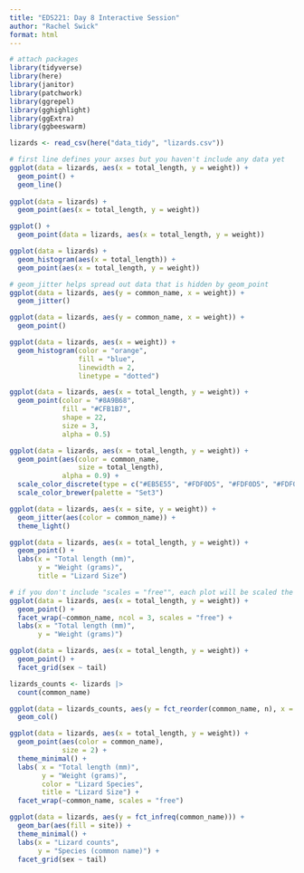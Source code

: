 ```yaml
---
title: "EDS221: Day 8 Interactive Session"
author: "Rachel Swick"
format: html
---
```


```r
# attach packages
library(tidyverse)
library(here)
library(janitor)
library(patchwork)
library(ggrepel)
library(gghighlight)
library(ggExtra)
library(ggbeeswarm)
```

```r
lizards <- read_csv(here("data_tidy", "lizards.csv"))
```

```r
# first line defines your axses but you haven't include any data yet
ggplot(data = lizards, aes(x = total_length, y = weight)) +
  geom_point() +
  geom_line()
  
ggplot(data = lizards) +
  geom_point(aes(x = total_length, y = weight)) 

ggplot() +
  geom_point(data = lizards, aes(x = total_length, y = weight))
```


```r
ggplot(data = lizards) +
  geom_histogram(aes(x = total_length)) +
  geom_point(aes(x = total_length, y = weight))
```

```r
# geom_jitter helps spread out data that is hidden by geom_point
ggplot(data = lizards, aes(y = common_name, x = weight)) +
  geom_jitter()

ggplot(data = lizards, aes(y = common_name, x = weight)) +
  geom_point()
```


```r
ggplot(data = lizards, aes(x = weight)) +
  geom_histogram(color = "orange",
                 fill = "blue",
                 linewidth = 2,
                 linetype = "dotted")
```

```r
ggplot(data = lizards, aes(x = total_length, y = weight)) +
  geom_point(color = "#8A9B68",
             fill = "#CFB1B7",
             shape = 22,
             size = 3,
             alpha = 0.5)
```

```r
ggplot(data = lizards, aes(x = total_length, y = weight)) +
  geom_point(aes(color = common_name,
                 size = total_length),
             alpha = 0.9) +
  scale_color_discrete(type = c("#EB5E55", "#FDF0D5", "#FDF0D5", "#FDF0D5", "#FDF0D5", "#FDF0D5", "#FDF0D5"))
  scale_color_brewer(palette = "Set3")
```

```r
ggplot(data = lizards, aes(x = site, y = weight)) +
  geom_jitter(aes(color = common_name)) +
  theme_light()
```

```r
ggplot(data = lizards, aes(x = total_length, y = weight)) +
  geom_point() +
  labs(x = "Total length (mm)",
       y = "Weight (grams)",
       title = "Lizard Size")
```

```r
# if you don't include "scales = "free"", each plot will be scaled the same
ggplot(data = lizards, aes(x = total_length, y = weight)) +
  geom_point() +
  facet_wrap(~common_name, ncol = 3, scales = "free") +
  labs(x = "Total length (mm)",
       y = "Weight (grams)")
```

```r
ggplot(data = lizards, aes(x = total_length, y = weight)) +
  geom_point() +
  facet_grid(sex ~ tail)
```

```r
lizards_counts <- lizards |>
  count(common_name)

ggplot(data = lizards_counts, aes(y = fct_reorder(common_name, n), x = n)) +
  geom_col()
```

```r
ggplot(data = lizards, aes(x = total_length, y = weight)) +
  geom_point(aes(color = common_name),
             size = 2) +
  theme_minimal() +
  labs( x = "Total length (mm)",
        y = "Weight (grams)",
        color = "Lizard Species",
        title = "Lizard Size") +
  facet_wrap(~common_name, scales = "free")

```

```r
ggplot(data = lizards, aes(y = fct_infreq(common_name))) +
  geom_bar(aes(fill = site)) +
  theme_minimal() +
  labs(x = "Lizard counts",
       y = "Species (common name)") +
  facet_grid(sex ~ tail)
```















































